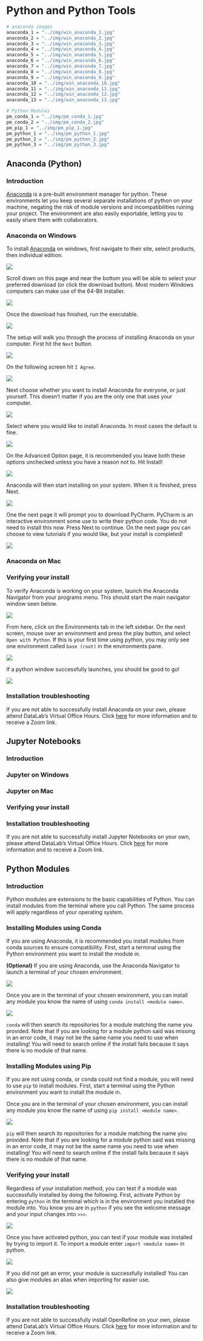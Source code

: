 # Python and Python Tools

```r
# anaconda images
anaconda_1 = "../img/win_anaconda_1.jpg"
anaconda_2 = "../img/win_anaconda_2.jpg"
anaconda_3 = "../img/win_anaconda_3.jpg"
anaconda_4 = "../img/win_anaconda_4.jpg"
anaconda_5 = "../img/win_anaconda_5.jpg"
anaconda_6 = "../img/win_anaconda_6.jpg"
anaconda_7 = "../img/win_anaconda_7.jpg"
anaconda_8 = "../img/win_anaconda_8.jpg"
anaconda_9 = "../img/win_anaconda_9.jpg"
anaconda_10 = "../img/win_anaconda_10.jpg"
anaconda_11 = "../img/win_anaconda_11.jpg"
anaconda_12 = "../img/win_anaconda_12.jpg"
anaconda_13 = "../img/win_anaconda_13.jpg"

# Python Modules
pm_conda_1 = "../img/pm_conda_1.jpg"
pm_conda_2 = "../img/pm_conda_2.jpg"
pm_pip_1 = "../img/pm_pip_1.jpg"
pm_python_1 = "../img/pm_python_1.jpg"
pm_python_2 = "../img/pm_python_2.jpg"
pm_python_3 = "../img/pm_python_3.jpg"
```

## Anaconda (Python)

### Introduction

[Anaconda](https://www.anaconda.com/#) is a pre-built environment manager for python. These environments let you keep several separate installations of python on your machine, negating the risk of module versions and incompatibilities ruining your project. The environment are also easily exportable, letting you to easily share them with collaborators.

### Anaconda on Windows

To install [Anaconda](https://www.anaconda.com/#) on windows, first navigate to their site, select products, then individual edition.

![](`r anaconda_1`)

Scroll down on this page and near the bottom you will be able to select your preferred download (or click the download button). Most modern Windows computers can make use of the 64-Bit installer.

![](`r anaconda_2`)

Once the download has finished, run the executable.

![](`r anaconda_3`)

The setup will walk you through the process of installing Anaconda on your computer. First hit the `Next` button.

![](`r anaconda_4`)

On the following screen hit `I Agree`.

![](`r anaconda_5`)

Next choose whether you want to install Anaconda for everyone, or just yourself. This doesn't matter if you are the only one that uses your computer.

![](`r anaconda_6`)

Select where you would like to install Anaconda. In most cases the default is fine.

![](`r anaconda_7`)

On the Advanced Option page, it is recommended you leave both these options unchecked unless you have a reason not to. Hit Install!

![](`r anaconda_8`)

Anaconda will then start installing on your system. When it is finished, press Next.

![](`r anaconda_9`)

One the next page it will prompt you to download PyCharm. PyCharm is an interactive environment some use to write their python code. You do not need to install this now. Press Next to continue. On the next page you can choose to view tutorials if you would like, but your install is completed!

![](`r anaconda_10`)

### Anaconda on Mac

### Verifying your install

To verify Anaconda is working on your system, launch the Anaconda Navigator from your programs menu. This should start the main navigator window seen below.

![](`r anaconda_11`)

From here, click on the Environments tab in the left sidebar. On the next screen, mouse over an environment and press the play button, and select `Open with Python`. If this is your first time using python, you may only see one environment called `base (root)` in the environments pane.

![](`r anaconda_12`)

If a python window successfully launches, you should be good to go!

![](`r anaconda_13`)

### Installation troubleshooting

If you are not able to successfully install Anaconda on your own, please attend DataLab's Virtual Office Hours. Click [here](https://datalab.ucdavis.edu/office-hours/){rel="noopener noreferrer" target="_blank"} for more information and to receive a Zoom link.

## Jupyter Notebooks

### Introduction

### Jupyter on Windows

### Jupyter on Mac

### Verifying your install

### Installation troubleshooting

If you are not able to successfully install Jupyter Notebooks on your own, please attend DataLab's Virtual Office Hours. Click [here](https://datalab.ucdavis.edu/office-hours/){rel="noopener noreferrer" target="_blank"} for more information and to receive a Zoom link.

## Python Modules

### Introduction

Python modules are extensions to the basic capabilities of Python. You can install modules from the terminal where you call Python. The same process will apply regardless of your operating system.

### Installing Modules using Conda

If you are using Anaconda, it is recommended you install modules from conda sources to ensure compatibility. First, start a terminal using the Python environment you want to install the module in.

**(Optional)** If you are using Anaconda, use the Anaconda Navigator to launch a terminal of your chosen environment.

![](`r pm_conda_1`)

Once you are in the terminal of your chosen environment, you can install any module you know the name of using `conda install <module name>`.

![](`r pm_conda_2`)

`conda` will then search its repositories for a module matching the name you provided. Note that if you are looking for a module python said was missing in an error code, it may not be the same name you need to use when installing! You will need to search online if the install fails because it says there is no module of that name.

### Installing Modules using Pip

If you are not using conda, or conda could not find a module, you will need to use `pip` to install modules. First, start a terminal using the Python environment you want to install the module in.

Once you are in the terminal of your chosen environment, you can install any module you know the name of using `pip install <module name>`.

![](`r pm_pip_1`)

`pip` will then search its repositories for a module matching the name you provided. Note that if you are looking for a module python said was missing in an error code, it may not be the same name you need to use when installing! You will need to search online if the install fails because it says there is no module of that name.

### Verifying your install

Regardless of your installation method, you can test if a module was successfully installed by doing the following. First, activate Python by entering `python` in the terminal which is in the environment you installed the module into. You know you are in `python` if you see the welcome message and your input changes into `>>>`.

![](`r pm_python_1`)

Once you have activated python, you can test if your module was installed by trying to import it. To import a module enter `import <module name>` in python.

![](`r pm_python_2`)

If you did not get an error, your module is successfully installed! You can also give modules an alias when importing for easier use.

![](`r pm_python_3`)

### Installation troubleshooting

If you are not able to successfully install OpenRefine on your own, please attend DataLab's Virtual Office Hours. Click [here](https://datalab.ucdavis.edu/office-hours/){rel="noopener noreferrer" target="_blank"} for more information and to receive a Zoom link.